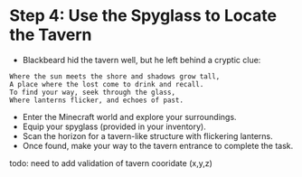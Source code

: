 # Step 4: Use the Spyglass to Locate the Tavern
* Blackbeard hid the tavern well, but he left behind a cryptic clue:

```
Where the sun meets the shore and shadows grow tall,
A place where the lost come to drink and recall.
To find your way, seek through the glass,
Where lanterns flicker, and echoes of past.
```

* Enter the Minecraft world and explore your surroundings.
* Equip your spyglass (provided in your inventory).
* Scan the horizon for a tavern-like structure with flickering lanterns.
* Once found, make your way to the tavern entrance to complete the task.

todo: need to add validation of tavern cooridate (x,y,z)